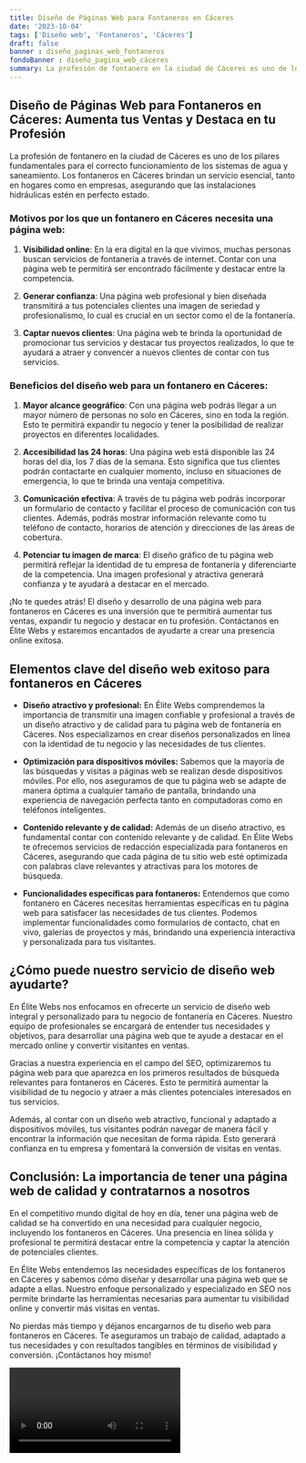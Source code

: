 ```yaml
---
title: Diseño de Páginas Web para Fontaneros en Cáceres
date: '2023-10-04'
tags: ['Diseño web', 'Fontaneros', 'Cáceres']
draft: false
banner : diseño_paginas_web_fontaneros
fondoBanner : diseño_pagina_web_cáceres
summary: La profesión de fontanero en la ciudad de Cáceres es uno de los pilares fundamentales para el correcto funcionamiento de los sistemas de agua y saneamiento. Los fontaneros en Cáceres brindan un servicio esencial, tanto en hogares como en empresas, asegurando que las instalaciones hidráulicas estén en perfecto estado.
---
```


## Diseño de Páginas Web para Fontaneros en Cáceres: Aumenta tus Ventas y Destaca en tu Profesión

La profesión de fontanero en la ciudad de Cáceres es uno de los pilares fundamentales para el correcto funcionamiento de los sistemas de agua y saneamiento. Los fontaneros en Cáceres brindan un servicio esencial, tanto en hogares como en empresas, asegurando que las instalaciones hidráulicas estén en perfecto estado.

### Motivos por los que un fontanero en Cáceres necesita una página web:

1. **Visibilidad online**: En la era digital en la que vivimos, muchas personas buscan servicios de fontanería a través de internet. Contar con una página web te permitirá ser encontrado fácilmente y destacar entre la competencia.

2. **Generar confianza**: Una página web profesional y bien diseñada transmitirá a tus potenciales clientes una imagen de seriedad y profesionalismo, lo cual es crucial en un sector como el de la fontanería.

3. **Captar nuevos clientes**: Una página web te brinda la oportunidad de promocionar tus servicios y destacar tus proyectos realizados, lo que te ayudará a atraer y convencer a nuevos clientes de contar con tus servicios.

### Beneficios del diseño web para un fontanero en Cáceres:

1. **Mayor alcance geográfico**: Con una página web podrás llegar a un mayor número de personas no solo en Cáceres, sino en toda la región. Esto te permitirá expandir tu negocio y tener la posibilidad de realizar proyectos en diferentes localidades.

2. **Accesibilidad las 24 horas**: Una página web está disponible las 24 horas del día, los 7 días de la semana. Esto significa que tus clientes podrán contactarte en cualquier momento, incluso en situaciones de emergencia, lo que te brinda una ventaja competitiva.

3. **Comunicación efectiva**: A través de tu página web podrás incorporar un formulario de contacto y facilitar el proceso de comunicación con tus clientes. Además, podrás mostrar información relevante como tu teléfono de contacto, horarios de atención y direcciones de las áreas de cobertura.

4. **Potenciar tu imagen de marca**: El diseño gráfico de tu página web permitirá reflejar la identidad de tu empresa de fontanería y diferenciarte de la competencia. Una imagen profesional y atractiva generará confianza y te ayudará a destacar en el mercado.

¡No te quedes atrás! El diseño y desarrollo de una página web para fontaneros en Cáceres es una inversión que te permitirá aumentar tus ventas, expandir tu negocio y destacar en tu profesión. Contáctanos en Élite Webs y estaremos encantados de ayudarte a crear una presencia online exitosa.

<GifSeo />

<Cta />

## Elementos clave del diseño web exitoso para fontaneros en Cáceres

- **Diseño atractivo y profesional:** En Élite Webs comprendemos la importancia de transmitir una imagen confiable y profesional a través de un diseño atractivo y de calidad para tu página web de fontanería en Cáceres. Nos especializamos en crear diseños personalizados en línea con la identidad de tu negocio y las necesidades de tus clientes.

- **Optimización para dispositivos móviles:** Sabemos que la mayoría de las búsquedas y visitas a páginas web se realizan desde dispositivos móviles. Por ello, nos aseguramos de que tu página web se adapte de manera óptima a cualquier tamaño de pantalla, brindando una experiencia de navegación perfecta tanto en computadoras como en teléfonos inteligentes.

- **Contenido relevante y de calidad:** Además de un diseño atractivo, es fundamental contar con contenido relevante y de calidad. En Élite Webs te ofrecemos servicios de redacción especializada para fontaneros en Cáceres, asegurando que cada página de tu sitio web esté optimizada con palabras clave relevantes y atractivas para los motores de búsqueda.

- **Funcionalidades específicas para fontaneros:** Entendemos que como fontanero en Cáceres necesitas herramientas específicas en tu página web para satisfacer las necesidades de tus clientes. Podemos implementar funcionalidades como formularios de contacto, chat en vivo, galerías de proyectos y más, brindando una experiencia interactiva y personalizada para tus visitantes.

## ¿Cómo puede nuestro servicio de diseño web ayudarte?

En Élite Webs nos enfocamos en ofrecerte un servicio de diseño web integral y personalizado para tu negocio de fontanería en Cáceres. Nuestro equipo de profesionales se encargará de entender tus necesidades y objetivos, para desarrollar una página web que te ayude a destacar en el mercado online y convertir visitantes en ventas.

Gracias a nuestra experiencia en el campo del SEO, optimizaremos tu página web para que aparezca en los primeros resultados de búsqueda relevantes para fontaneros en Cáceres. Esto te permitirá aumentar la visibilidad de tu negocio y atraer a más clientes potenciales interesados en tus servicios.

Además, al contar con un diseño web atractivo, funcional y adaptado a dispositivos móviles, tus visitantes podrán navegar de manera fácil y encontrar la información que necesitan de forma rápida. Esto generará confianza en tu empresa y fomentará la conversión de visitas en ventas.

## Conclusión: La importancia de tener una página web de calidad y contratarnos a nosotros

En el competitivo mundo digital de hoy en día, tener una página web de calidad se ha convertido en una necesidad para cualquier negocio, incluyendo los fontaneros en Cáceres. Una presencia en línea sólida y profesional te permitirá destacar entre la competencia y captar la atención de potenciales clientes.

En Élite Webs entendemos las necesidades específicas de los fontaneros en Cáceres y sabemos cómo diseñar y desarrollar una página web que se adapte a ellas. Nuestro enfoque personalizado y especializado en SEO nos permite brindarte las herramientas necesarias para aumentar tu visibilidad online y convertir más visitas en ventas.

No pierdas más tiempo y déjanos encargarnos de tu diseño web para fontaneros en Cáceres. Te aseguramos un trabajo de calidad, adaptado a tus necesidades y con resultados tangibles en términos de visibilidad y conversión. ¡Contáctanos hoy mismo!

<Video />

<CtaBot job='Fontaneros' city='Cáceres'/>

<Gmaps query='Cáceres+españa+maps' />